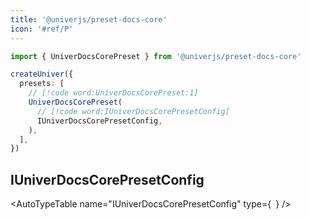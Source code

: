 ```yaml
---
title: '@univerjs/preset-docs-core'
icon: '#ref/P'
---
```


```typescript
import { UniverDocsCorePreset } from '@univerjs/preset-docs-core'

createUniver({
  presets: [
    // [!code word:UniverDocsCorePreset:1]
    UniverDocsCorePreset(
      // [!code word:IUniverDocsCorePresetConfig]
      IUniverDocsCorePresetConfig,
    ),
  ],
})
```

## IUniverDocsCorePresetConfig

<AutoTypeTable
  name="IUniverDocsCorePresetConfig"
  type={`
  `}
/>
